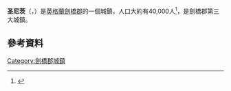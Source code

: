 {{Infobox UK place
|country = England
|latitude= 52.23
|longitude= -0.26
|official_name= 英格蘭
|population = 40,000
|population_ref= ''(2014)''
}}
'''圣尼茨'''（{{lang-en|St Neots}}，{{IPAc-en|s|ɛ|n|ʔ|_|ˈ|n|iː|ə|t|s}}）是[[英格蘭|英格蘭]][[劍橋郡|劍橋郡]]的一個城鎮，人口大約有40,000人<ref>{{Cite web |url=http://www.campingandcaravanningclub.co.uk/campsites/uk/Cambridgeshire/stneots/stneots |title=存档副本 |access-date=2016-03-07 |archive-date=2018-02-17 |archive-url=https://web.archive.org/web/20180217220408/http://www.campingandcaravanningclub.co.uk/campsites/uk/cambridgeshire/stneots/stneots |dead-url=no }}</ref>，是劍橋郡第三大城鎮。

==參考資料==
{{Reflist}}
[[Category:劍橋郡城鎮|Category:劍橋郡城鎮]]